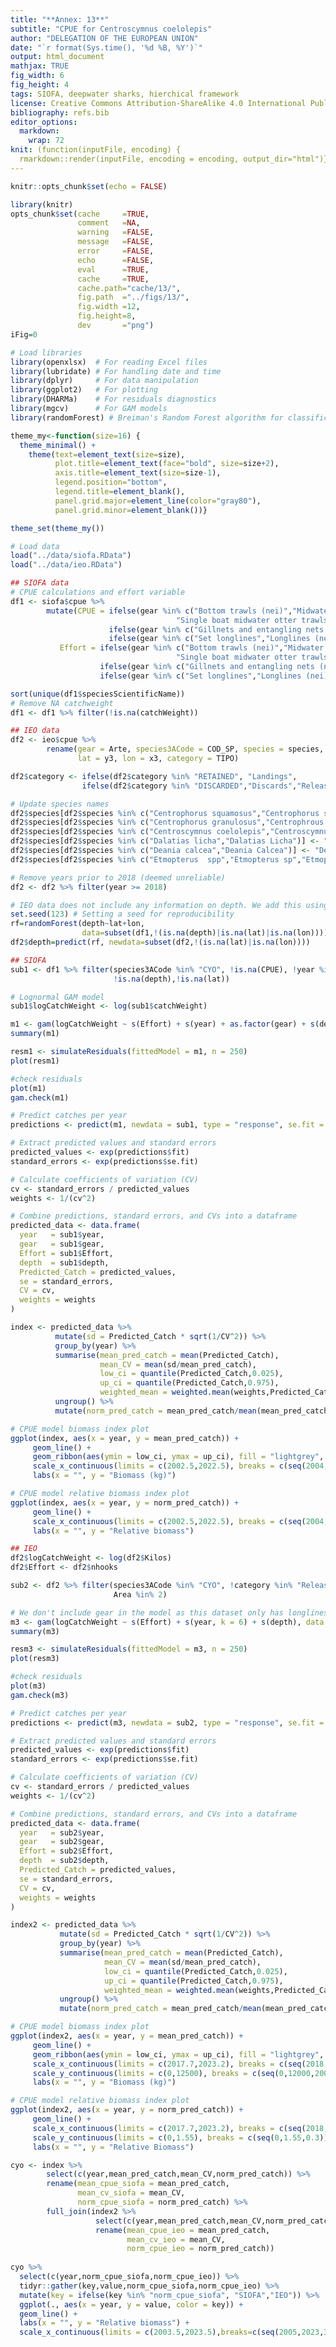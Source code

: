 ```yaml
---
title: "**Annex: 13**"
subtitle: "CPUE for Centroscymnus coelolepis"
author: "DELEGATION OF THE EUROPEAN UNION"
date: "`r format(Sys.time(), '%d %B, %Y')`"
output: html_document
mathjax: TRUE
fig_width: 6 
fig_height: 4 
tags: SIOFA, deepwater sharks, hierchical framework
license: Creative Commons Attribution-ShareAlike 4.0 International Public License
bibliography: refs.bib
editor_options: 
  markdown: 
    wrap: 72
knit: (function(inputFile, encoding) {
  rmarkdown::render(inputFile, encoding = encoding, output_dir="html")})
---
```



```r
knitr::opts_chunk$set(echo = FALSE)

library(knitr)
opts_chunk$set(cache     =TRUE, 
               comment   =NA, 
               warning   =FALSE, 
               message   =FALSE, 
               error     =FALSE, 
               echo      =FALSE, 
               eval      =TRUE,
               cache     =TRUE,
               cache.path="cache/13/",
               fig.path  ="../figs/13/",
               fig.width =12,
               fig.height=8,
               dev       ="png")
iFig=0
```


```r
# Load libraries
library(openxlsx)  # For reading Excel files 
library(lubridate) # For handling date and time
library(dplyr)     # For data manipulation
library(ggplot2)   # For plotting
library(DHARMa)    # For residuals diagnostics
library(mgcv)      # For GAM models
library(randomForest) # Breiman's Random Forest algorithm for classification and regression.
```


```r
theme_my<-function(size=16) {
  theme_minimal() +
    theme(text=element_text(size=size),
          plot.title=element_text(face="bold", size=size+2),
          axis.title=element_text(size=size-1),
          legend.position="bottom",
          legend.title=element_blank(),
          panel.grid.major=element_line(color="gray80"),
          panel.grid.minor=element_blank())}

theme_set(theme_my())  
```


```r
# Load data
load("../data/siofa.RData")
load("../data/ieo.RData")

## SIOFA data 
# CPUE calculations and effort variable
df1 <- siofa$cpue %>% 
        mutate(CPUE = ifelse(gear %in% c("Bottom trawls (nei)","Midwater trawls (nei)","Single boat bottom otter trawls",
                                     "Single boat midwater otter trawls","Trawls (nei)"),catchWeight/(TowDuration_minutes/60),
                      ifelse(gear %in% c("Gillnets and entangling nets (nei)"),catchWeight/NetLength_m,
                      ifelse(gear %in% c("Set longlines","Longlines (nei)","Vertical lines","Demersal longlines"),catchWeight/(Hooks_set/1000),NA))),
           Effort = ifelse(gear %in% c("Bottom trawls (nei)","Midwater trawls (nei)","Single boat bottom otter trawls",
                                     "Single boat midwater otter trawls","Trawls (nei)"),TowDuration_minutes,
                    ifelse(gear %in% c("Gillnets and entangling nets (nei)"),NetLength_m,
                    ifelse(gear %in% c("Set longlines","Longlines (nei)","Vertical lines","Demersal longlines"),Hooks_set,NA))))

sort(unique(df1$speciesScientificName))
# Remove NA catchweight
df1 <- df1 %>% filter(!is.na(catchWeight))

## IEO data
df2 <- ieo$cpue %>% 
        rename(gear = Arte, species3ACode = COD_SP, species = species, 
               lat = y3, lon = x3, category = TIPO)

df2$category <- ifelse(df2$category %in% "RETAINED", "Landings",
                ifelse(df2$category %in% "DISCARDED","Discards","Released"))

# Update species names
df2$species[df2$species %in% c("Centrophorus squamosus","Centrophorus squamulosus","Centrophorus Squamulosus")] <- "Centrophorus squamosus"
df2$species[df2$species %in% c("Centrophorus granulosus","Centrophrous granulosus")] <- "Centrophorus granulosus"
df2$species[df2$species %in% c("Centroscymnus coelolepis","Centroscymnus Coelolepis")] <- "Centroscymnus coelolepis"
df2$species[df2$species %in% c("Dalatias licha","Dalatias Licha")] <- "Dalatias licha"
df2$species[df2$species %in% c("Deania calcea","Deania Calcea")] <- "Deania calcea"
df2$species[df2$species %in% c("Etmopterus  spp","Etmopterus sp","Etmopterus spp","Etmopterus Spp")] <- "Etmopterus spp"

# Remove years prior to 2018 (deemed unreliable)
df2 <- df2 %>% filter(year >= 2018)

# IEO data does not include any information on depth. We add this using a Random Forest algorithm for classification and regression
set.seed(123) # Setting a seed for reproducibility
rf=randomForest(depth~lat+lon, 
                data=subset(df1,!(is.na(depth)|is.na(lat)|is.na(lon))))
df2$depth=predict(rf, newdata=subset(df2,!(is.na(lat)|is.na(lon))))

```


```r
## SIOFA
sub1 <- df1 %>% filter(species3ACode %in% "CYO", !is.na(CPUE), !year %in% 2003,
                       !is.na(depth),!is.na(lat))

# Lognormal GAM model
sub1$logCatchWeight <- log(sub1$catchWeight)

m1 <- gam(logCatchWeight ~ s(Effort) + s(year) + as.factor(gear) + s(depth), data = sub1, family = gaussian())
summary(m1)

resm1 <- simulateResiduals(fittedModel = m1, n = 250)
plot(resm1) 

#check residuals
plot(m1)
gam.check(m1)

# Predict catches per year
predictions <- predict(m1, newdata = sub1, type = "response", se.fit = TRUE)

# Extract predicted values and standard errors
predicted_values <- exp(predictions$fit)
standard_errors <- exp(predictions$se.fit)

# Calculate coefficients of variation (CV)
cv <- standard_errors / predicted_values
weights <- 1/(cv^2)

# Combine predictions, standard errors, and CVs into a dataframe
predicted_data <- data.frame(
  year   = sub1$year,
  gear   = sub1$gear,
  Effort = sub1$Effort,
  depth  = sub1$depth,
  Predicted_Catch = predicted_values,
  se = standard_errors,
  CV = cv,
  weights = weights
)

index <- predicted_data %>% 
          mutate(sd = Predicted_Catch * sqrt(1/CV^2)) %>% 
          group_by(year) %>%
          summarise(mean_pred_catch = mean(Predicted_Catch),
                    mean_CV = mean(sd/mean_pred_catch),
                    low_ci = quantile(Predicted_Catch,0.025),
                    up_ci = quantile(Predicted_Catch,0.975),
                    weighted_mean = weighted.mean(weights,Predicted_Catch)) %>% 
          ungroup() %>% 
          mutate(norm_pred_catch = mean_pred_catch/mean(mean_pred_catch))

# CPUE model biomass index plot
ggplot(index, aes(x = year, y = mean_pred_catch)) +
     geom_line() +
     geom_ribbon(aes(ymin = low_ci, ymax = up_ci), fill = "lightgrey", alpha = 0.3) +
     scale_x_continuous(limits = c(2002.5,2022.5), breaks = c(seq(2004,2022,2)), expand = c(0,0)) +
     labs(x = "", y = "Biomass (kg)")

# CPUE model relative biomass index plot
ggplot(index, aes(x = year, y = norm_pred_catch)) +
     geom_line() +
     scale_x_continuous(limits = c(2002.5,2022.5), breaks = c(seq(2004,2022,2)), expand = c(0,0)) +
     labs(x = "", y = "Relative biomass")

```


```r
## IEO
df2$logCatchWeight <- log(df2$Kilos)
df2$Effort <- df2$nhooks

sub2 <- df2 %>% filter(species3ACode %in% "CYO", !category %in% "Released",
                       Area %in% 2)

# We don't include gear in the model as this dataset only has longlines
m3 <- gam(logCatchWeight ~ s(Effort) + s(year, k = 6) + s(depth), data = sub2, family = gaussian())
summary(m3)

resm3 <- simulateResiduals(fittedModel = m3, n = 250)
plot(resm3) 

#check residuals
plot(m3)
gam.check(m3)

# Predict catches per year
predictions <- predict(m3, newdata = sub2, type = "response", se.fit = TRUE)

# Extract predicted values and standard errors
predicted_values <- exp(predictions$fit)
standard_errors <- exp(predictions$se.fit)

# Calculate coefficients of variation (CV)
cv <- standard_errors / predicted_values
weights <- 1/(cv^2)

# Combine predictions, standard errors, and CVs into a dataframe
predicted_data <- data.frame(
  year   = sub2$year,
  gear   = sub2$gear,
  Effort = sub2$Effort,
  depth  = sub2$depth,
  Predicted_Catch = predicted_values,
  se = standard_errors,
  CV = cv,
  weights = weights
)

index2 <- predicted_data %>% 
           mutate(sd = Predicted_Catch * sqrt(1/CV^2)) %>% 
           group_by(year) %>%
           summarise(mean_pred_catch = mean(Predicted_Catch),
                     mean_CV = mean(sd/mean_pred_catch),
                     low_ci = quantile(Predicted_Catch,0.025),
                     up_ci = quantile(Predicted_Catch,0.975),
                     weighted_mean = weighted.mean(weights,Predicted_Catch)) %>% 
           ungroup() %>% 
           mutate(norm_pred_catch = mean_pred_catch/mean(mean_pred_catch))

# CPUE model biomass index plot
ggplot(index2, aes(x = year, y = mean_pred_catch)) +
     geom_line() +
     geom_ribbon(aes(ymin = low_ci, ymax = up_ci), fill = "lightgrey", alpha = 0.3) +
     scale_x_continuous(limits = c(2017.7,2023.2), breaks = c(seq(2018,2023,1)), expand = c(0,0)) +
     scale_y_continuous(limits = c(0,12500), breaks = c(seq(0,12000,2000)),expand=c(0.001,0.001)) +
     labs(x = "", y = "Biomass (kg)")

# CPUE model relative biomass index plot
ggplot(index2, aes(x = year, y = norm_pred_catch)) +
     geom_line() +
     scale_x_continuous(limits = c(2017.7,2023.2), breaks = c(seq(2018,2023,1)), expand = c(0,0)) +
     scale_y_continuous(limits = c(0,1.55), breaks = c(seq(0,1.55,0.3)), expand = c(0.001,0.001)) +
     labs(x = "", y = "Relative Biomass") 

```

```r
cyo <- index %>% 
        select(c(year,mean_pred_catch,mean_CV,norm_pred_catch)) %>% 
        rename(mean_cpue_siofa = mean_pred_catch,
               mean_cv_siofa = mean_CV,
               norm_cpue_siofa = norm_pred_catch) %>% 
        full_join(index2 %>% 
                   select(c(year,mean_pred_catch,mean_CV,norm_pred_catch)) %>%
                   rename(mean_cpue_ieo = mean_pred_catch,
                          mean_cv_ieo = mean_CV,
                          norm_cpue_ieo = norm_pred_catch))
                                  
cyo %>% 
  select(c(year,norm_cpue_siofa,norm_cpue_ieo)) %>% 
  tidyr::gather(key,value,norm_cpue_siofa,norm_cpue_ieo) %>% 
  mutate(key = ifelse(key %in% "norm_cpue_siofa", "SIOFA","IEO")) %>% 
  ggplot(., aes(x = year, y = value, color = key)) + 
  geom_line() +
  labs(x = "", y = "Relative biomass") +
  scale_x_continuous(limits = c(2003.5,2023.5),breaks=c(seq(2005,2023,3)), expand=c(0,0))

```
